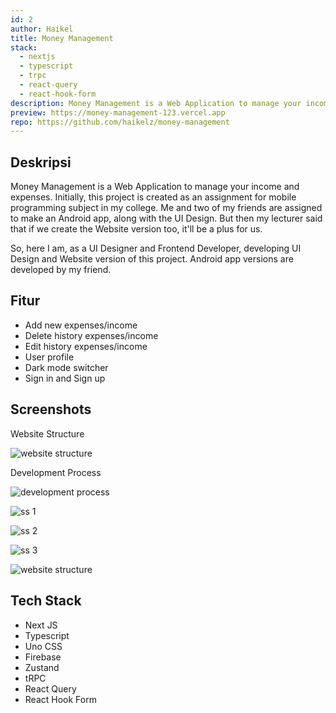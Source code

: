 ```yaml
---
id: 2
author: Haikel
title: Money Management
stack:
  - nextjs
  - typescript
  - trpc
  - react-query
  - react-hook-form
description: Money Management is a Web Application to manage your income and expenses.
preview: https://money-management-123.vercel.app
repo: https://github.com/haikelz/money-management
---
```


## Deskripsi

Money Management is a Web Application to manage your income and expenses. Initially, this project is created as an assignment for mobile programming subject in my college. Me and two of my friends are assigned to make an Android app, along with the UI Design. But then my lecturer said that if we create the Website version too, it'll be a plus for us.

So, here I am, as a UI Designer and Frontend Developer, developing UI Design and Website version of this project. Android app versions are developed by my friend.

## Fitur

- Add new expenses/income
- Delete history expenses/income
- Edit history expenses/income
- User profile
- Dark mode switcher
- Sign in and Sign up

## Screenshots

Website Structure

<img
  src="https://ik.imagekit.io/haikelz/works/money-management/website-structure.png?updatedAt=1709087179281"
  alt="website structure"
/>

Development Process

<img
  src="https://ik.imagekit.io/haikelz/works/money-management/development.png?updatedAt=1709087179243"
  alt="development process"
/>

<img
  src="https://ik.imagekit.io/haikelz/works/money-management/ss-1.png?updatedAt=1709087179287"
  alt="ss 1"
/>

<img
  src="https://ik.imagekit.io/haikelz/works/money-management/ss-3.png?updatedAt=1709087179277"
  alt="ss 2"
/>

<img
  src="https://ik.imagekit.io/haikelz/works/money-management/ss-4.png?updatedAt=1709087179226"
  alt="ss 3"
/>

<img
  src="https://ik.imagekit.io/haikelz/works/money-management/ss-2.png?updatedAt=1709087179202"
  alt="website structure"
/>

## Tech Stack

- Next JS
- Typescript
- Uno CSS
- Firebase
- Zustand
- tRPC
- React Query
- React Hook Form
